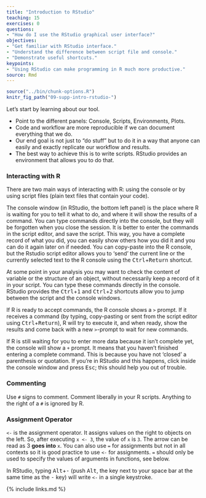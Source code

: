 ```yaml
---
title: "Introduction to RStudio"
teaching: 15
exercises: 0
questions:
- "How do I use the RStudio graphical user interface?"
objectives:
- "Get familiar with RStudio interface."
- "Understand the difference between script file and console."
- "Demonstrate useful shortcuts."
keypoints:
- "Using RStudio can make programming in R much more productive."
source: Rmd
---
```


```r
source("../bin/chunk-options.R")
knitr_fig_path("09-supp-intro-rstudio-")
```

Let's start by learning about our tool.

* Point to the different panels: Console, Scripts, Environments, Plots.
* Code and workflow are more reproducible if we can document everything that we do.
* Our end goal is not just to "do stuff" but to do it in a way that anyone can
  easily and exactly replicate our workflow and results.
* The best way to achieve this is to write scripts. RStudio provides an
  environment that allows you to do that.

### Interacting with R

There are two main ways of interacting with R: using the console or by using
script files (plain text files that contain your code).

The console window (in RStudio, the bottom left panel) is the place where R is
waiting for you to tell it what to do, and where it will show the results of a
command.  You can type commands directly into the console, but they will be
forgotten when you close the session. It is better to enter the commands in the
script editor, and save the script. This way, you have a complete record of what
you did, you can easily show others how you did it and you can do it again later
on if needed. You can copy-paste into the R console, but the Rstudio script
editor allows you to 'send' the current line or the currently selected text to
the R console using the <kbd>Ctrl</kbd>+<kbd>Return</kbd> shortcut.

At some point in your analysis you may want to check the content of variable or
the structure of an object, without necessarily keep a record of it in your
script. You can type these commands directly in the console. RStudio provides
the <kbd>Ctrl</kbd>+<kbd>1</kbd> and <kbd>Ctrl</kbd>+<kbd>2</kbd> shortcuts allow you to jump between the script and the
console windows.

If R is ready to accept commands, the R console shows a `>` prompt. If it
receives a command (by typing, copy-pasting or sent from the script editor using
<kbd>Ctrl</kbd>+<kbd>Return</kbd>), R will try to execute it, and when ready, show the results and
come back with a new `>`-prompt to wait for new commands.

If R is still waiting for you to enter more data because it isn't complete yet,
the console will show a `+` prompt. It means that you haven't finished entering
a complete command. This is because you have not 'closed' a parenthesis or
quotation. If you're in RStudio and this happens, click inside the console
window and press <kbd>Esc</kbd>; this should help you out of trouble.

### Commenting

Use `#` signs to comment. Comment liberally in your R scripts. Anything to the
right of a `#` is ignored by R.

### Assignment Operator

`<-` is the assignment operator. It assigns values on the right to objects on
the left. So, after executing `x <- 3`, the value of `x` is `3`. The arrow can
be read as 3 **goes into** `x`.  You can also use `=` for assignments but not in
all contexts so it is good practice to use `<-` for assignments. `=` should only
be used to specify the values of arguments in functions, see below.

In RStudio, typing <kbd>Alt</kbd>+<kbd>-</kbd> (push <kbd>Alt</kbd>, the key next to your space bar at the
same time as the <kbd>-</kbd> key) will write `<-` in a single keystroke.

{% include links.md %}

